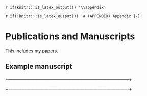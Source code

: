 `r if(knitr:::is_latex_output()) '\\appendix'`

`r if(!knitr:::is_latex_output()) '# (APPENDIX) Appendix {-}'`


# Publications and Manuscripts

This includes my papers.

## Example manuscript

+---------------------------------------------------------------------------------+

+---------------------------------------------------------------------------------+

\includepdf[scale=0.9,pages=-,pagecommand={}, offset=0.3cm 0cm]{manuscripts/tad_manuscript.pdf}
